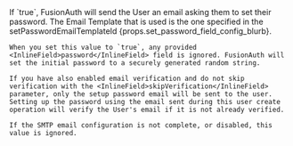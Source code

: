 
  <APIField name="sendSetPasswordEmail" type="Boolean" optional defaults="false">
    If `true`, FusionAuth will send the User an email asking them to set their password. The Email Template that is used is the one specified in the <InlineField>setPasswordEmailTemplateId</InlineField> {props.set_password_field_config_blurb}.

    When you set this value to `true`, any provided <InlineField>password</InlineField> field is ignored. FusionAuth will set the initial password to a securely generated random string.

    If you have also enabled email verification and do not skip verification with the <InlineField>skipVerification</InlineField> parameter, only the setup password email will be sent to the user. Setting up the password using the email sent during this user create operation will verify the User's email if it is not already verified.

    If the SMTP email configuration is not complete, or disabled, this value is ignored.
  </APIField>
